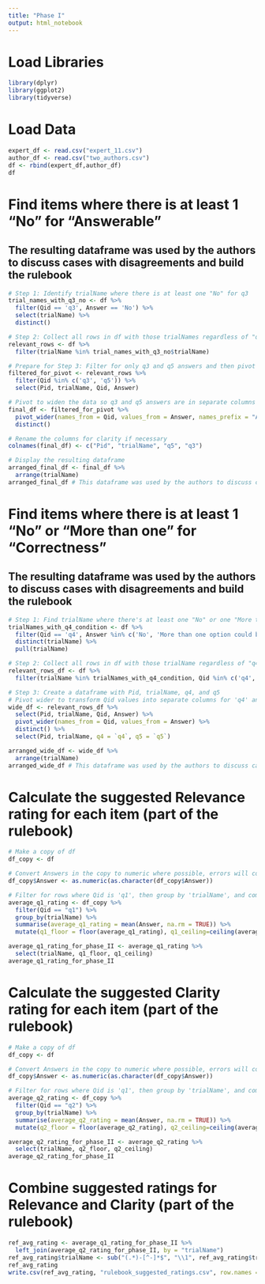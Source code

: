 ```yaml
---
title: "Phase I"
output: html_notebook
---
```


# Load Libraries 
```r
library(dplyr)
library(ggplot2)
library(tidyverse)
```

# Load Data
```r
expert_df <- read.csv("expert_11.csv")
author_df <- read.csv("two_authors.csv")
df <- rbind(expert_df,author_df)
df
```
# Find items where there is at least 1 "No" for "Answerable"
## The resulting dataframe was used by the authors to discuss cases with disagreements and build the rulebook
```r
# Step 1: Identify trialName where there is at least one "No" for q3
trial_names_with_q3_no <- df %>%
  filter(Qid == 'q3', Answer == 'No') %>%
  select(trialName) %>%
  distinct()

# Step 2: Collect all rows in df with those trialNames regardless of "q3"
relevant_rows <- df %>%
  filter(trialName %in% trial_names_with_q3_no$trialName)

# Prepare for Step 3: Filter for only q3 and q5 answers and then pivot to widen the data
filtered_for_pivot <- relevant_rows %>%
  filter(Qid %in% c('q3', 'q5')) %>%
  select(Pid, trialName, Qid, Answer)

# Pivot to widen the data so q3 and q5 answers are in separate columns
final_df <- filtered_for_pivot %>%
  pivot_wider(names_from = Qid, values_from = Answer, names_prefix = "Answer_") %>%
  distinct()

# Rename the columns for clarity if necessary
colnames(final_df) <- c("Pid", "trialName", "q5", "q3")

# Display the resulting dataframe
arranged_final_df <- final_df %>% 
  arrange(trialName)
arranged_final_df # This dataframe was used by the authors to discuss cases with disagreements and build the rulebook
```
# Find items where there is at least 1 "No" or "More than one" for "Correctness"
## The resulting dataframe was used by the authors to discuss cases with disagreements and build the rulebook
```r
# Step 1: Find trialName where there's at least one "No" or one "More than one option could be considered correct" for q4
trialNames_with_q4_condition <- df %>%
  filter(Qid == 'q4', Answer %in% c('No', 'More than one option could be considered correct')) %>%
  distinct(trialName) %>%
  pull(trialName)

# Step 2: Collect all rows in df with those trialName regardless of "q4"
relevant_rows_df <- df %>%
  filter(trialName %in% trialNames_with_q4_condition, Qid %in% c('q4', 'q5')) 

# Step 3: Create a dataframe with Pid, trialName, q4, and q5
# Pivot wider to transform Qid values into separate columns for 'q4' and 'q5' answers
wide_df <- relevant_rows_df %>%
  select(Pid, trialName, Qid, Answer) %>%
  pivot_wider(names_from = Qid, values_from = Answer) %>%
  distinct() %>%
  select(Pid, trialName, q4 = `q4`, q5 = `q5`)

arranged_wide_df <- wide_df %>% 
  arrange(trialName)
arranged_wide_df # This dataframe was used by the authors to discuss cases with disagreements and build the rulebook
```

# Calculate the suggested Relevance rating for each item (part of the rulebook)
```r
# Make a copy of df
df_copy <- df

# Convert Answers in the copy to numeric where possible, errors will coerce to NA
df_copy$Answer <- as.numeric(as.character(df_copy$Answer))

# Filter for rows where Qid is 'q1', then group by 'trialName', and compute the average 'Answer' in the copy
average_q1_rating <- df_copy %>%
  filter(Qid == "q1") %>%
  group_by(trialName) %>%
  summarise(average_q1_rating = mean(Answer, na.rm = TRUE)) %>% 
  mutate(q1_floor = floor(average_q1_rating), q1_ceiling=ceiling(average_q1_rating))

average_q1_rating_for_phase_II <- average_q1_rating %>% 
  select(trialName, q1_floor, q1_ceiling)
average_q1_rating_for_phase_II
```

# Calculate the suggested Clarity rating for each item (part of the rulebook)
```r
# Make a copy of df
df_copy <- df

# Convert Answers in the copy to numeric where possible, errors will coerce to NA
df_copy$Answer <- as.numeric(as.character(df_copy$Answer))

# Filter for rows where Qid is 'q1', then group by 'trialName', and compute the average 'Answer' in the copy
average_q2_rating <- df_copy %>%
  filter(Qid == "q2") %>%
  group_by(trialName) %>%
  summarise(average_q2_rating = mean(Answer, na.rm = TRUE)) %>% 
  mutate(q2_floor = floor(average_q2_rating), q2_ceiling=ceiling(average_q2_rating))

average_q2_rating_for_phase_II <- average_q2_rating %>% 
  select(trialName, q2_floor, q2_ceiling)
average_q2_rating_for_phase_II
```

# Combine suggested ratings for Relevance and Clarity (part of the rulebook)
```r
ref_avg_rating <- average_q1_rating_for_phase_II %>% 
  left_join(average_q2_rating_for_phase_II, by = "trialName") 
ref_avg_rating$trialName <- sub("(.*)-[^-]*$", "\\1", ref_avg_rating$trialName)
ref_avg_rating
write.csv(ref_avg_rating, "rulebook_suggested_ratings.csv", row.names = FALSE)
```
